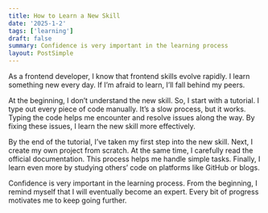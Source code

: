 ```yaml
---
title: How to Learn a New Skill
date: '2025-1-2'
tags: ['learning']
draft: false
summary: Confidence is very important in the learning process
layout: PostSimple
---
```


As a frontend developer, I know that frontend skills evolve rapidly. I learn something new every day. If I’m afraid to learn, I’ll fall behind my peers.

At the beginning, I don’t understand the new skill. So, I start with a tutorial. I type out every piece of code manually. It’s a slow process, but it works. Typing the code helps me encounter and resolve issues along the way. By fixing these issues, I learn the new skill more effectively.

By the end of the tutorial, I’ve taken my first step into the new skill. Next, I create my own project from scratch. At the same time, I carefully read the official documentation. This process helps me handle simple tasks. Finally, I learn even more by studying others’ code on platforms like GitHub or blogs.

Confidence is very important in the learning process. From the beginning, I remind myself that I will eventually become an expert. Every bit of progress motivates me to keep going further.
